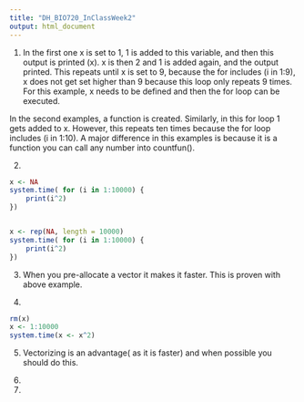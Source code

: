 ```yaml
---
title: "DH_BIO720_InClassWeek2"
output: html_document
---
```


1. In the first one x is set to 1, 1 is added to this variable, and then this output is printed (x). x is then 2 and 1 is added again, and the output printed. This repeats until x is set to 9, because the for includes (i in 1:9), x does not get set higher than 9 because this loop only repeats 9 times. For this example, x needs to be defined and then the for loop can be executed. 

In the second examples, a function is created. Similarly, in this for loop 1 gets added to x. However, this repeats ten times because the for loop includes (i in 1:10). A major difference in this examples is because it is a function you can call any number into countfun().

2.
```r
x <- NA
system.time( for (i in 1:10000) {
    print(i^2) 
})


x <- rep(NA, length = 10000)
system.time( for (i in 1:10000) {
    print(i^2) 
})

```



3. When you pre-allocate a vector it makes it faster. This is proven with above example. 


4. 
```r
rm(x)
x <- 1:10000
system.time(x <- x^2)
```

5. Vectorizing is an advantage( as it is faster) and when possible you should do this. 

6.

7.


